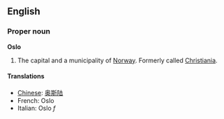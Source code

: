 ==English==
===Proper noun===
'''Oslo'''

#The capital and a municipality of [[Norway]].  Formerly called [[Christiania]].

====Translations====
*[[Chinese]]: [[奥斯陆]]
*French: Oslo
*Italian: Oslo ''f''